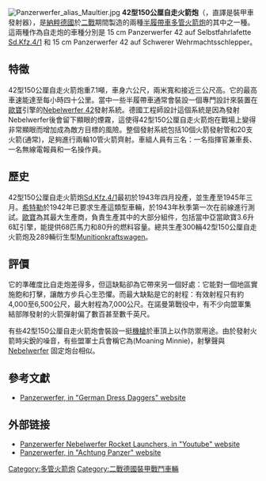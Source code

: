 [[Image:Panzerwerfer_alias_Maultier.jpg|thumb]]
'''42型150公厘自走火箭炮'''（{{lang-de|'''Panzerwerfer'''}}，直譯是裝甲車發射器），是[[納粹德國|納粹德國]]於[[二戰|二戰]]期間製造的兩種[[半履帶車|半履帶車]][[多管火箭炮|多管火箭炮]]的其中之一種。這兩種作為自走炮的車種分別是 15 cm Panzerwerfer 42 auf Selbstfahrlafette [[SdKfz_4|Sd.Kfz.4/1]] 和 15 cm Panzerwerfer 42 auf Schwerer Wehrmachtsschlepper。

== 特徵 ==
42型150公厘自走火箭炮重7.1噸，車身六公尺，兩米寬和接近三公尺高。它的最高車速能達至每小時四十公里。當中一些半履帶車通常會裝設一個專門設計來裝置在[[歐寶|歐寶]]引擎的[[Nebelwerfer|Nebelwerfer 42]]發射系統。德國工程師設計這個系統是因為發射Nebelwerfer後會留下顯眼的煙霧，這使得42型150公厘自走火箭炮在戰場上變得非常顯眼而增加成為敵方目標的風險。整個發射系統包括10個火箭發射管和20支火箭(通常)，足夠進行兩輪10管火箭齊射。車組人員有三名：一名指揮官兼車長、一名無線電報員和一名操作員。

==歷史==
42型150公厘自走火箭炮[[SdKfz_4|Sd.Kfz.4/1]]最初於1943年四月投產，並生產至1945年三月。[[希特勒|希特勒]]於1942年已要求生產這類型車輛，於1943年秋季第一次在前線進行測試。[[歐寶|歐寶]]為其最大生產商，負責生產其中的大部分組件，包括當中亞當歐寶3.6升6缸引擎，能提供68匹馬力和80升的燃料容量。總共生產300輛42型150公厘自走火箭炮及289輛衍生型[[SdKfz_4|Munitionkraftswagen]]。

== 評價 ==
它的準確度比自走炮差得多，但這缺點卻為它帶來另一個好處：它能對一個地區實施飽和打擊，讓敵方步兵心生恐懼。而最大缺點是它的射程：有效射程只有約4,000至6,500公尺，最大射程為7,000公尺。在諾曼第戰役中，有不少向盟軍集結部隊發射的火箭彈射偏了數百甚至數千英尺。

有些42型150公厘自走火箭炮會裝設一挺[[機槍|機槍]]於車頂上以作防禦用途。由於發射火箭時尖銳的噪音，有些盟軍士兵會稱它為'''{{lang|en|「呻吟米妮」}}'''(Moaning Minnie)，射擊聲與 [[Nebelwerfer|Nebelwerfer]] 固定炮台相似。

==參考文獻==
<div class="references-small">
<references></references>
* [http://germandressdaggers.com/Panzer%20Panzerwerfer.htm Panzerwerfer, in "German Dress Daggers" website]{{Wayback|url=http://germandressdaggers.com/Panzer%20Panzerwerfer.htm |date=20160708212709 }}
</div>

==外部链接==
{{Commonscat|Panzerwerfer}}
* [http://www.youtube.com/watch?v=fMcVIfebarM Panzerwerfer Nebelwerfer Rocket Launchers, in "Youtube" website]{{Wayback|url=http://www.youtube.com/watch?v=fMcVIfebarM |date=20201120195959 }}
* [https://web.archive.org/web/20101002054721/http://www.achtungpanzer.com/munitionskraftwagen-fur-nebelwerfer-sdkfz4.htm Panzerwerfer, in "Achtung Panzer" website]
   
{{WWIIGermanAFVs}}

[[Category:多管火箭炮|Category:多管火箭炮]]
[[Category:二戰德國裝甲戰鬥車輛|Category:二戰德國裝甲戰鬥車輛]]